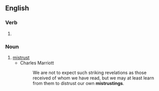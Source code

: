 ==English==

===Verb===
{{head|en|verb form}}

# {{present participle of|mistrust|lang=en|nocat=1}}

===Noun===
{{en-noun}}

# [[mistrust]]
#* Charles Marriott
#*: We are not to expect such striking revelations as those received of whom we have read, but we may at least learn from them to distrust our own '''mistrustings'''.